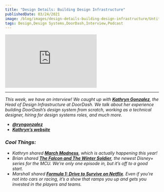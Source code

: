 ```yaml
---
title: "Design Details: Building Design Infrastructure"
publishedDate: 03/24/2021
image: /blog/images/design-details-building-design-infrastructure/Untitled.png
tags: Design,Design Systems,DoorDash,Interview,Podcast
---
```


<iframe
  allow="autoplay *; encrypted-media *; fullscreen *; clipboard-write"
  frameborder="0"
  height="175"
  style={{
    width: "100%",
    maxWidth: "660px",
    overflow: "hidden",
    borderRadius: "10px",
  }}
  sandbox="allow-forms allow-popups allow-same-origin allow-scripts allow-storage-access-by-user-activation allow-top-navigation-by-user-activation"
  src="https://embed.podcasts.apple.com/us/podcast/390-building-design-infrastructure-ft-kathryn-gonzalez/id947191070?i=1000514212946"
  className="w-full mb-8"
></iframe>

---

_This week, we have an interview! We caught up with **[Kathryn Gonzalez](https://twitter.com/ryngonzalez)**, the Head of Design Infrastructure at DoorDash. We talk about her experience building DoorDash’s design system from scratch, working as a technical designer, hiring for design systems roles, and much more._

- **[_@ryngonzalez_](https://twitter.com/ryngonzalez)**
- **[_Kathryn’s website_](https://ryngonzalez.com/)**

### **_Cool Things:_**

- _Kathryn shared **[March Madness](https://www.ncaa.com/news/basketball-men/article/2021-march-madness-schedule)**, which is actually happening this year!_
- _Brian shared **[The Falcon and The Winter Soldier](https://disneyplusoriginals.disney.com/show/the-falcon-and-the-winter-soldier)**, the newest Disney+ series for the MCU. We’re only one episode in, but it’s off to a good start._
- _Marshall shared **[Formula 1: Drive to Survive on Netflix](https://www.netflix.com/title/80204890)**. Even if you’re not into cars or racing, it’s a show that ramps you up and gets you invested in the players and teams._
